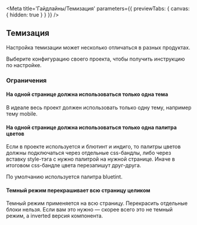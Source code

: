 


<Meta title='Гайдлайны/Темизация' parameters={{ previewTabs: { canvas: { hidden: true } } }} />

## Темизация

Настройка темизации может несколько отличаться в разных продуктах.

Выберите конфигурацию своего проекта, чтобы получить инструкцию по настройке.

<ThemingWizard />

### Ограничения

#### На одной странице должна использоваться только **одна тема**

В идеале весь проект должен использовать только одну тему, например тему mobile.

#### На одной странице должна использоваться только **одна палитра цветов**

Если в проекте используется и блютинт и индиго, то палитры цветов должны подключаться через отдельные css-бандлы, либо через вставку style-тэга с нужно палитрой на нужной странице.
Иначе в итоговом css-бандле цвета перезапишут друг-друга.

По умолчанию используется палитра bluetint.

#### Темный режим перекрашивает всю страницу целиком

Темный режим применяется на всю страницу. Перекрасить отдельные блоки нельзя. Если вам это нужно — скорее всего это не темный режим, а inverted версия компонента.
